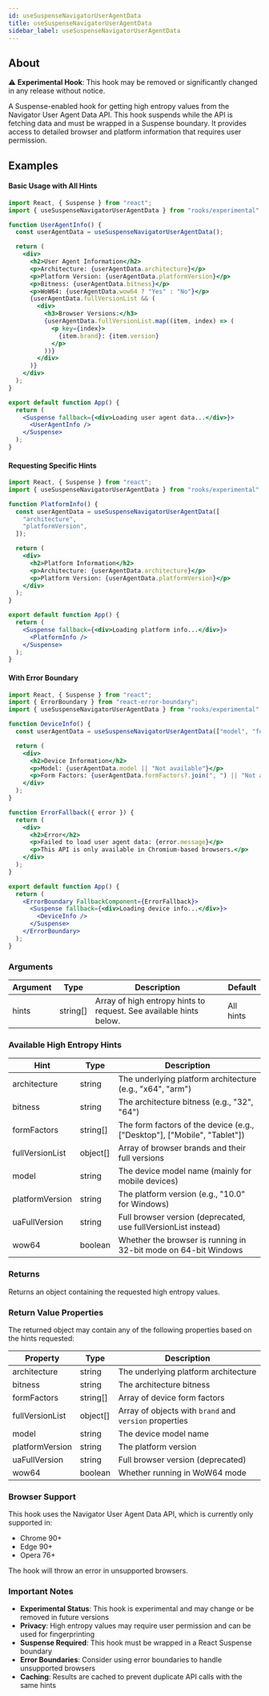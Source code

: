 ```yaml
---
id: useSuspenseNavigatorUserAgentData
title: useSuspenseNavigatorUserAgentData
sidebar_label: useSuspenseNavigatorUserAgentData
---
```


## About

⚠️ **Experimental Hook**: This hook may be removed or significantly changed in any release without notice.

A Suspense-enabled hook for getting high entropy values from the Navigator User Agent Data API. This hook suspends while the API is fetching data and must be wrapped in a Suspense boundary. It provides access to detailed browser and platform information that requires user permission.

[//]: # "Main"

## Examples

#### Basic Usage with All Hints

```jsx
import React, { Suspense } from "react";
import { useSuspenseNavigatorUserAgentData } from "rooks/experimental";

function UserAgentInfo() {
  const userAgentData = useSuspenseNavigatorUserAgentData();

  return (
    <div>
      <h2>User Agent Information</h2>
      <p>Architecture: {userAgentData.architecture}</p>
      <p>Platform Version: {userAgentData.platformVersion}</p>
      <p>Bitness: {userAgentData.bitness}</p>
      <p>WoW64: {userAgentData.wow64 ? "Yes" : "No"}</p>
      {userAgentData.fullVersionList && (
        <div>
          <h3>Browser Versions:</h3>
          {userAgentData.fullVersionList.map((item, index) => (
            <p key={index}>
              {item.brand}: {item.version}
            </p>
          ))}
        </div>
      )}
    </div>
  );
}

export default function App() {
  return (
    <Suspense fallback={<div>Loading user agent data...</div>}>
      <UserAgentInfo />
    </Suspense>
  );
}
```

#### Requesting Specific Hints

```jsx
import React, { Suspense } from "react";
import { useSuspenseNavigatorUserAgentData } from "rooks/experimental";

function PlatformInfo() {
  const userAgentData = useSuspenseNavigatorUserAgentData([
    "architecture",
    "platformVersion",
  ]);

  return (
    <div>
      <h2>Platform Information</h2>
      <p>Architecture: {userAgentData.architecture}</p>
      <p>Platform Version: {userAgentData.platformVersion}</p>
    </div>
  );
}

export default function App() {
  return (
    <Suspense fallback={<div>Loading platform info...</div>}>
      <PlatformInfo />
    </Suspense>
  );
}
```

#### With Error Boundary

```jsx
import React, { Suspense } from "react";
import { ErrorBoundary } from "react-error-boundary";
import { useSuspenseNavigatorUserAgentData } from "rooks/experimental";

function DeviceInfo() {
  const userAgentData = useSuspenseNavigatorUserAgentData(["model", "formFactors"]);

  return (
    <div>
      <h2>Device Information</h2>
      <p>Model: {userAgentData.model || "Not available"}</p>
      <p>Form Factors: {userAgentData.formFactors?.join(", ") || "Not available"}</p>
    </div>
  );
}

function ErrorFallback({ error }) {
  return (
    <div>
      <h2>Error</h2>
      <p>Failed to load user agent data: {error.message}</p>
      <p>This API is only available in Chromium-based browsers.</p>
    </div>
  );
}

export default function App() {
  return (
    <ErrorBoundary FallbackComponent={ErrorFallback}>
      <Suspense fallback={<div>Loading device info...</div>}>
        <DeviceInfo />
      </Suspense>
    </ErrorBoundary>
  );
}
```

### Arguments

| Argument | Type     | Description                                                                                       | Default      |
| -------- | -------- | ------------------------------------------------------------------------------------------------- | ------------ |
| hints    | string[] | Array of high entropy hints to request. See available hints below.                               | All hints    |

### Available High Entropy Hints

| Hint             | Type     | Description                                                                 |
| ---------------- | -------- | --------------------------------------------------------------------------- |
| architecture     | string   | The underlying platform architecture (e.g., "x64", "arm")                 |
| bitness          | string   | The architecture bitness (e.g., "32", "64")                               |
| formFactors      | string[] | The form factors of the device (e.g., ["Desktop"], ["Mobile", "Tablet"])  |
| fullVersionList  | object[] | Array of browser brands and their full versions                            |
| model            | string   | The device model name (mainly for mobile devices)                          |
| platformVersion  | string   | The platform version (e.g., "10.0" for Windows)                          |
| uaFullVersion    | string   | Full browser version (deprecated, use fullVersionList instead)             |
| wow64            | boolean  | Whether the browser is running in 32-bit mode on 64-bit Windows           |

### Returns

Returns an object containing the requested high entropy values.

### Return Value Properties

The returned object may contain any of the following properties based on the hints requested:

| Property         | Type     | Description                                                                 |
| ---------------- | -------- | --------------------------------------------------------------------------- |
| architecture     | string   | The underlying platform architecture                                        |
| bitness          | string   | The architecture bitness                                                    |
| formFactors      | string[] | Array of device form factors                                               |
| fullVersionList  | object[] | Array of objects with `brand` and `version` properties                    |
| model            | string   | The device model name                                                       |
| platformVersion  | string   | The platform version                                                        |
| uaFullVersion    | string   | Full browser version (deprecated)                                          |
| wow64            | boolean  | Whether running in WoW64 mode                                              |

### Browser Support

This hook uses the Navigator User Agent Data API, which is currently only supported in:
- Chrome 90+
- Edge 90+
- Opera 76+

The hook will throw an error in unsupported browsers.

### Important Notes

- **Experimental Status**: This hook is experimental and may change or be removed in future versions
- **Privacy**: High entropy values may require user permission and can be used for fingerprinting
- **Suspense Required**: This hook must be wrapped in a React Suspense boundary
- **Error Boundaries**: Consider using error boundaries to handle unsupported browsers
- **Caching**: Results are cached to prevent duplicate API calls with the same hints
